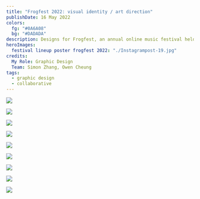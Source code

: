 ```yaml
---
title: "Frogfest 2022: visual identity / art direction"
publishDate: 16 May 2022
colors:
  fg: "#0A6A08"
  bg: "#DADADA"
description: Designs for Frogfest, an annual online music festival held in the video game final fantasy 14 with a bunch of friends
heroImages:
  festival lineup poster frogfest 2022: "./Instagrampost-19.jpg"
credits:
  My Role: Graphic Design
  Team: Simon Zhang, Owen Cheung
tags:
  - graphic design
  - collaborative
---
```


![](<./Instagram post - 20.jpg>)

![](<./Instagram post - 22.jpg>)

![](<./Billboard Mockup 03.png>)

![](<./Instagram post - 23.jpg>)

![](<./Instagram post - 24.jpg>)

![](<./Instagram post - 27.jpg>)

![](<./Instagram post - 28.jpg>)

![](<./Instagram post - 29.jpg>)

![](<./Instagram post - 30.jpg>)
